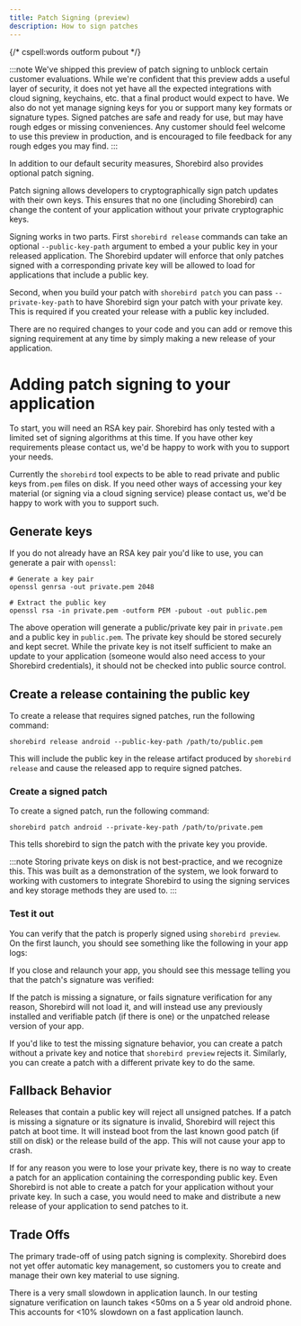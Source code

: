 ```yaml
---
title: Patch Signing (preview)
description: How to sign patches
---
```


{/* cspell:words outform pubout */}

:::note
We've shipped this preview of patch signing to unblock certain customer
evaluations. While we're confident that this preview adds a useful layer of
security, it does not yet have all the expected integrations with cloud signing,
keychains, etc. that a final product would expect to have. We also do not yet
manage signing keys for you or support many key formats or signature types.
Signed patches are safe and ready for use, but may have rough edges or missing
conveniences. Any customer should feel welcome to use this preview in
production, and is encouraged to file feedback for any rough edges you may find.
:::

In addition to our default security measures, Shorebird also provides optional
patch signing.

Patch signing allows developers to cryptographically sign patch updates with
their own keys. This ensures that no one (including Shorebird) can change the
content of your application without your private cryptographic keys.

Signing works in two parts. First `shorebird release` commands can take an
optional `--public-key-path` argument to embed a your public key in your
released application. The Shorebird updater will enforce that only patches
signed with a corresponding private key will be allowed to load for applications
that include a public key.

Second, when you build your patch with `shorebird patch` you can pass
`--private-key-path` to have Shorebird sign your patch with your private key.
This is required if you created your release with a public key included.

There are no required changes to your code and you can add or remove this
signing requirement at any time by simply making a new release of your
application.

# Adding patch signing to your application

To start, you will need an RSA key pair. Shorebird has only tested with a
limited set of signing algorithms at this time. If you have other key
requirements please contact us, we'd be happy to work with you to support your
needs.

Currently the `shorebird` tool expects to be able to read private and public
keys from`.pem` files on disk. If you need other ways of accessing your key
material (or signing via a cloud signing service) please contact us, we'd be
happy to work with you to support such.

## Generate keys

If you do not already have an RSA key pair you'd like to use, you can generate a
pair with `openssl`:

```
# Generate a key pair
openssl genrsa -out private.pem 2048

# Extract the public key
openssl rsa -in private.pem -outform PEM -pubout -out public.pem
```

The above operation will generate a public/private key pair in `private.pem` and
a public key in `public.pem`. The private key should be stored securely and kept
secret. While the private key is not itself sufficient to make an update to your
application (someone would also need access to your Shorebird credentials), it
should not be checked into public source control.

## Create a release containing the public key

To create a release that requires signed patches, run the following command:

```
shorebird release android --public-key-path /path/to/public.pem
```

This will include the public key in the release artifact produced by `shorebird
release` and cause the released app to require signed patches.

### Create a signed patch

To create a signed patch, run the following command:

```
shorebird patch android --private-key-path /path/to/private.pem
```

This tells shorebird to sign the patch with the private key you provide.

:::note
Storing private keys on disk is not best-practice, and we recognize
this. This was built as a demonstration of the system, we look forward to
working with customers to integrate Shorebird to using the signing services and
key storage methods they are used to.
:::

### Test it out

You can verify that the patch is properly signed using `shorebird preview`. On
the first launch, you should see something like the following in your app logs:

If you close and relaunch your app, you should see this message telling you that
the patch's signature was verified:

If the patch is missing a signature, or fails signature verification for any
reason, Shorebird will not load it, and will instead use any previously
installed and verifiable patch (if there is one) or the unpatched release
version of your app.

If you'd like to test the missing signature behavior, you can create a patch
without a private key and notice that `shorebird preview` rejects it. Similarly,
you can create a patch with a different private key to do the same.

## Fallback Behavior

Releases that contain a public key will reject all unsigned patches.
If a patch is missing a signature or its signature is invalid, Shorebird will
reject this patch at boot time. It will instead boot from the last known good
patch (if still on disk) or the release build of the app. This will not cause
your app to crash.

If for any reason you were to lose your private key, there is no way to create a
patch for an application containing the corresponding public key. Even Shorebird
is not able to create a patch for your application without your private key.
In such a case, you would need to make and distribute a new release of your
application to send patches to it.

## Trade Offs

The primary trade-off of using patch signing is complexity. Shorebird does not
yet offer automatic key management, so customers you to create and manage their
own key material to use signing.

There is a very small slowdown in application launch. In our testing signature
verification on launch takes &lt;50ms on a 5 year old android phone. This
accounts for &lt;10% slowdown on a fast application launch.
